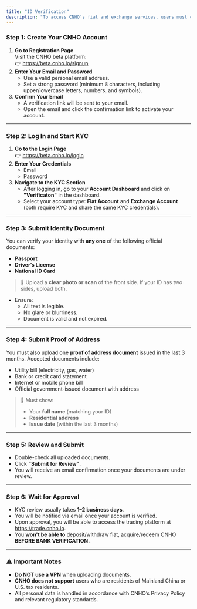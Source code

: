 ```yaml
---
title: "ID Verification"
description: "To access CNHO’s fiat and exchange services, users must complete identity verification (KYC). This guide walks you through the full process—from email registration to submitting your ID and proof of address."
---
```


### **Step 1: Create Your CNHO Account**

1. **Go to Registration Page**\
   Visit the CNHO beta platform:\
   👉 https://beta.cnho.io/signup
2. **Enter Your Email and Password**
   - Use a valid personal email address.
   - Set a strong password (minimum 8 characters, including upper/lowercase letters, numbers, and symbols).
3. **Confirm Your Email**
   - A verification link will be sent to your email.
   - Open the email and click the confirmation link to activate your account.

---

### **Step 2: Log In and Start KYC**

1. **Go to the Login Page**\
   👉 https://beta.cnho.io/login
2. **Enter Your Credentials**
   - Email
   - Password
3. **Navigate to the KYC Section**
   - After logging in, go to your **Account Dashboard** and click on **"Verificaton"** in the dashboard.
   - Select your account type: **Fiat Account** and **Exchange Account** (both require KYC and share the same KYC credentials).

---

### **Step 3: Submit Identity Document**

You can verify your identity with **any one** of the following official documents:

- **Passport**
- **Driver’s License**
- **National ID Card**

> 📸 Upload a **clear photo or scan** of the front side. If your ID has two sides, upload both.

- Ensure:
  - All text is legible.
  - No glare or blurriness.
  - Document is valid and not expired.

---

### **Step 4: Submit Proof of Address**

You must also upload one **proof of address document** issued in the last 3 months. Accepted documents include:

- Utility bill (electricity, gas, water)
- Bank or credit card statement
- Internet or mobile phone bill
- Official government-issued document with address

> 📎 Must show:
>
> - Your **full name** (matching your ID)
> - **Residential address**
> - **Issue date** (within the last 3 months)

---

### **Step 5: Review and Submit**

- Double-check all uploaded documents.
- Click **"Submit for Review"**.
- You will receive an email confirmation once your documents are under review.

---

### **Step 6: Wait for Approval**

- KYC review usually takes **1–2 business days**.
- You will be notified via email once your account is verified.
- Upon approval, you will be able to access the trading platform at https://trade.cnho.io.
- You **won't be able to** deposit/withdraw fiat, acquire/redeem CNHO **BEFORE BANK VERIFICATION.**

---

### ⚠️ Important Notes

- **Do NOT use a VPN** when uploading documents.
- **CNHO does not support** users who are residents of Mainland China or U.S. tax residents.
- All personal data is handled in accordance with CNHO’s Privacy Policy and relevant regulatory standards.
